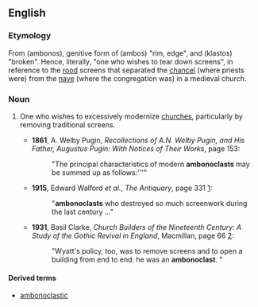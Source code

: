 ==English==
{{wikipedia}}

===Etymology===
From {{etyl|grc|en}} {{l|grc|ἄμβωνος}} (ambonos), genitive form of {{l|grc|ἄμβων}} (ambos) "rim, edge", and {{l|grc|κλαστός}} (klastos) "broken". Hence, literally, "one who wishes to tear down screens", in reference to the [[rood]] screens that separated the [[chancel]] (where priests were) from the [[nave]] (where the congregation was) in a medieval church.

===Noun===
{{en-noun}}

# {{label|en|pejorative}} One who wishes to excessively modernize [[church]]es, particularly by removing traditional screens.
#* '''1861''', A. Welby Pugin, ''Recollections of A.N. Welby Pugin, and His Father, Augustus Pugin: With Notices of Their Works '', page 153:
#*: "The principal characteristics of modern '''ambonoclasts''' may be summed up as follows:'''"
#* '''1915''', Edward Walford ''et al.'', ''The Antiquary'', page 331 [http://books.google.com/books?id=eBhUtOKkaUsC&dq=ambonoclasts&ei=vPbYRpatD5zmpwKop-GSCw&ie=ISO-8859-1&q=ambonoclasts&pgis=1]:
#*: "'''ambonoclasts''' who destroyed so much screenwork during the last century ..."
#* '''1931''', Basil Clarke, ''Church Builders of the Nineteenth Century: A Study of the Gothic Revival in England'', Macmillan, page 66 [http://books.google.com/books?id=AdIgAAAAMAAJ&q=ambonoclast&dq=ambonoclast&ei=Of7YRp3jCY3goAKj6e2SCw&pgis=1]:
#*: "Wyatt's policy, too, was to remove screens and to open a building from end to end: he was an '''ambonoclast'''. "

====Derived terms====
* [[ambonoclastic]]